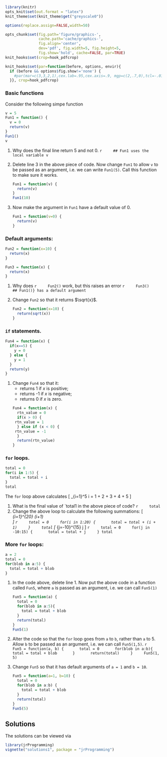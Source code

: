 
```r
library(knitr)
opts_knit$set(out.format = "latex")
knit_theme$set(knit_theme$get("greyscale0"))

options(replace.assign=FALSE,width=50)

opts_chunk$set(fig.path='figure/graphics-', 
               cache.path='cache/graphics-', 
               fig.align='center', 
               dev='pdf', fig.width=5, fig.height=5, 
               fig.show='hold', cache=FALSE, par=TRUE)
knit_hooks$set(crop=hook_pdfcrop)

knit_hooks$set(par=function(before, options, envir){
  if (before && options$fig.show!='none') {
    #par(mar=c(3,3,2,1),cex.lab=.95,cex.axis=.9, mgp=c(2,.7,0),tcl=-.01, las=1)
  }}, crop=hook_pdfcrop)
```

### Basic functions

Consider the following simpe function
```r
v = 5
Fun1 = function() {
  v = 0
  return(v)
}
Fun1()
v
``` 
1. Why does the final line return 5 and not 0.
    ```r
    ## Fun1 uses the local variable v
    ```
1. Delete line 3 in the above piece of code. Now change `Fun1` to allow
`v` to be passed as an argument, i.e. we can write `Fun1(5)`. Call
this function to make sure it works.

    ```r
    Fun1 = function(v) {
      return(v)
    }
    Fun1(10)
    ```

1. Now make the argument in `Fun1` have a default value of $0$.

    ```r
    Fun1 = function(v=0) {
      return(v)
    }
    ``` 

### Default arguments:

```r
Fun2 = function(x=10) {
  return(x)
}

Fun3 = function(x) {
  return(x)
}
``` 
1. Why does 
    ```r
    Fun2()
    ```
work, but this raises an error
    ```r
    Fun3()
    ## Fun1()} has a default argument
    ```
 
1. Change `Fun2` so that it returns $\sqrt{x}$.

    ```r
    Fun2 = function(x=10) {
      return(sqrt(x))
    }
    ``` 

### `if` statements.

```r
Fun4 = function(x) {
  if(x==5) {
    y = 0
  } else {
    y = 1
  }
  return(y)
}
``` 
1. Change `Fun4` so that it:
    * returns 1 if $x$ is positive;
    * returns -1 if $x$ is negative;
    * returns 0 if $x$ is zero.
```r
Fun4 = function(x) {
  rtn_value = 0
  if(x > 0) {
    rtn_value = 1 
  } else if (x < 0) {
    rtn_value = -1
  }
  return(rtn_value)
}
```   

### `for` loops.

```r
total = 0
for(i in 1:5) {
  total = total + i
}
total
``` 

The `for` loop above calculates 
\[
\sum_{i=1}^5 i = 1 + 2 + 3 + 4 + 5
\]

1. What is the final value of `total1 in the above piece of code?
    ```r
    total
    ```
1. Change the above loop to calculate the following summations:
    \[
\mbox{(i)} \sum_{i=1}^{20} (i+1)  
\]
    ```r
    total = 0
    for(i in 1:20) {
      total = total + (i + 1)
    }
    total
    ```
\[
\mbox{(ii)} \sum_{j=-10}^{15} j 
\]
    ```r
    total = 0
    for(j in -10:15) {
      total = total + j
    }
total
```


### More `for` loops:

```r
a = 2
total = 0
for(blob in a:5) {
  total = total + blob
}
```

1. In the code above, delete line 1. Now put the above code in a function called `Fun5`,
where `a` is passed as an argument, i.e. we can call
`Fun5(1)`

    ```r
    Fun5 = function(a) {
      total = 0
      for(blob in a:5){
        total = total + blob
      }
      return(total)
    }
    Fun5(1)
    ```

1. Alter the code so that the `for` loop goes from `a` to
`b`, rather than `a` to $5$. Allow `b` to be passed as an
argument, i.e. we can call `Fun5(1,5)`.
    ```r
    Fun5 = function(a, b) {
      total = 0
      for(blob in a:b){
        total = total + blob
      }
      return(total)
    }
    Fun5(1, 5)
    ```

1. Change `Fun5` so that it has default arguments of
`a = 1` and `b = 10`.

    ```r
    Fun5 = function(a=1, b=10) {
      total = 0
      for(blob in a:b) {
        total = total + blob
      }
      return(total)
    }
    Fun5(5)
    ``` 



## Solutions

The solutions can be viewed via

```r
library(jrProgramming)
vignette("solutions1", package = "jrProgramming")
```


